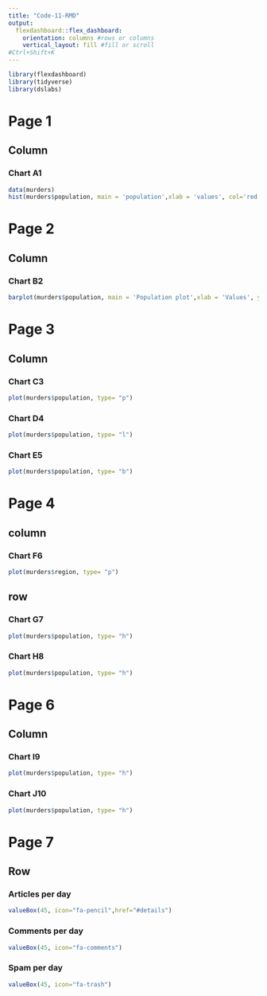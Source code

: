 ---
title: "Code-11-RMD"
output: 
  flexdashboard::flex_dashboard:
    orientation: columns #rows or columns 
    vertical_layout: fill #fill or scroll
#Ctrl+Shift+K
---

```{r setup, include=FALSE}
library(flexdashboard)
library(tidyverse)
library(dslabs)
```

Page 1
===
Column {data-width=650}
-----------------------------------------------------------------------

### Chart A1

```{r}
data(murders)
hist(murders$population, main = 'population',xlab = 'values', col='red')
```

Page 2
===
Column {data-width=350}
-----------------------------------------------------------------------

### Chart B2

```{r}
barplot(murders$population, main = 'Population plot',xlab = 'Values', ylab = 'No of Instances', col= 'green',horiz = TRUE)
```

Page 3 
===
Column {data-width=350}
-----------------------------------------------------------------------
### Chart C3

```{r}
plot(murders$population, type= "p")
```

### Chart D4

```{r}
plot(murders$population, type= "l")
```

### Chart E5

```{r}
plot(murders$population, type= "b")
```

Page 4 {data-orientation=rows}
===
column {data-width=650}
-----------------------------------------------------------------------
### Chart F6

```{r}
plot(murders$region, type= "p")
```

row {data-height=650}
-----------------------------------------------------------------------
### Chart G7

```{r}
plot(murders$population, type= "h")
```

### Chart H8
```{r}
plot(murders$population, type= "h")
```

Page 6 {data-icon="fa-hashtag"}
===
Column {.tabset}
-----------------------------------------------------------------------

### Chart I9

```{r}
plot(murders$population, type= "h")
```

### Chart J10

```{r}
plot(murders$population, type= "h")
```

Page 7 {data-orientation=rows}
===
Row
-----------------------------------------------------------------------

### Articles per day 
```{r}
valueBox(45, icon="fa-pencil",href="#details")
```

### Comments per day 
```{r}
valueBox(45, icon="fa-comments")
```

### Spam per day 
```{r}
valueBox(45, icon="fa-trash")
```

